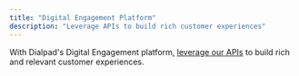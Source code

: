 ```yaml
---
title: "Digital Engagement Platform"
description: "Leverage APIs to build rich customer experiences"
---
```

With Dialpad's Digital Engagement platform, [leverage our APIs](https://help.dialpad.com/hc/en-us/articles/9768688268571-Digital-Engagement-APIs)
 to build rich and relevant customer experiences.